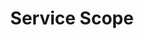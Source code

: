 ---
id: "q_angular_med_007"
questionType: "MULTIPLE_CHOICE"
title: "Service Scope"
description: "Which option scopes a service to a specific component?"
difficulty: "MEDIUM"
category: "Angular"
options:
  - "providedIn: 'root'"
  - "providedIn: 'platform'"
  - "providers: [] in component"
  - "inject: 'local'"
correctAnswer: 2
---
